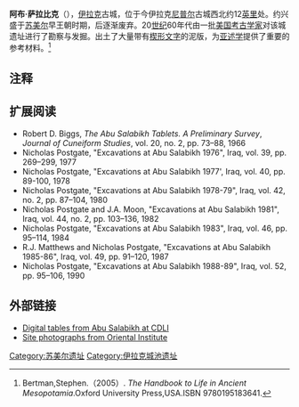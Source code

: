 {{coord|32|16|0|N|45|05|0|E|display=title}}
{{Infobox settlement
|name          =阿布·萨拉比克
|other_name             =
|pushpin_map            = Iraq<!-- the name of a location map as per http://en.wikipedia.org/wiki/Template:Location_map -->
|pushpin_label_position =bottom
|pushpin_mapsize        =300
|pushpin_map_caption    =地理地图
|coordinates_region     = EG
|subdivision_type       = 国家
|subdivision_name       = {{flag|Iraq}}
|subdivision_type1      = 区域 
|subdivision_name1      = 
|unit_pref                =Imperial <!--Enter: Imperial, if Imperial (metric) is desired-->
|population_blank1_title        =Ethnicities
|timezone               =
|utc_offset             =
|timezone_DST           = 
|latd=32|latm=16|lats=0|latNS=N
|longd=45|longm=05|longs=0|longEW=E
}}
'''阿布·萨拉比克'''（{{lang-en|Abu Salabikh}}），[[伊拉克|伊拉克]]古城，位于今伊拉克[[尼普尔|尼普尔]]古城西北约12[[英里|英里]]处。约兴盛于[[苏美尔|苏美尔]]早王朝时期，后逐渐废弃。20[[世纪|世纪]]60年代由一批[[美国|美国]][[考古学家|考古学家]]对该城遗址进行了勘察与发掘。出土了大量带有[[楔形文字|楔形文字]]的泥版，为[[亚述学|亚述学]]提供了重要的参考材料。<ref>Bertman,Stephen.（2005）. ''The Handbook to Life in Ancient Mesopotamia''.Oxford University Press,USA.ISBN 9780195183641.</ref>

== 注释 ==
{{Reflist}}

==扩展阅读==
*Robert D. Biggs, ''The Abu Salabikh Tablets. A Preliminary Survey'', ''Journal of Cuneiform Studies'', vol. 20, no. 2, pp. 73–88, 1966
*Nicholas Postgate, "Excavations at Abu Salabikh 1976", Iraq, vol. 39, pp. 269–299, 1977
*Nicholas Postgate, "Excavations at Abu Salabikh 1977', Iraq, vol. 40, pp. 89-100, 1978
*Nicholas Postgate, "Excavations at Abu Salabikh 1978-79", Iraq, vol. 42, no. 2, pp. 87–104, 1980
*Nicholas Postgate and J.A. Moon, "Excavations at Abu Salabikh 1981", Iraq, vol. 44, no. 2, pp. 103–136, 1982
*Nicholas Postgate, "Excavations at Abu Salabikh 1983", Iraq, vol. 46, pp. 95–114, 1984
*R.J. Matthews and Nicholas Postgate, "Excavations at Abu Salabikh 1985-86", Iraq, vol. 49, pp. 91–120, 1987
*Nicholas Postgate, "Excavations at Abu Salabikh 1988-89", Iraq, vol. 52, pp. 95–106, 1990

== 外部链接 ==
*[https://web.archive.org/web/20110617023752/http://cdli.ucla.edu/search/result.pt?result_format=list&size=150&-op_provenience=ct&provenience=Salabikh Digital tables from Abu Salabikh at CDLI]
*[http://oi.uchicago.edu/gallery/asp_meso_salabikh/ Site photographs from Oriental Institute] {{Wayback|url=http://oi.uchicago.edu/gallery/asp_meso_salabikh/ |date=20140102194354 }}

[[Category:苏美尔遗址|Category:苏美尔遗址]]
[[Category:伊拉克城池遗址|Category:伊拉克城池遗址]]